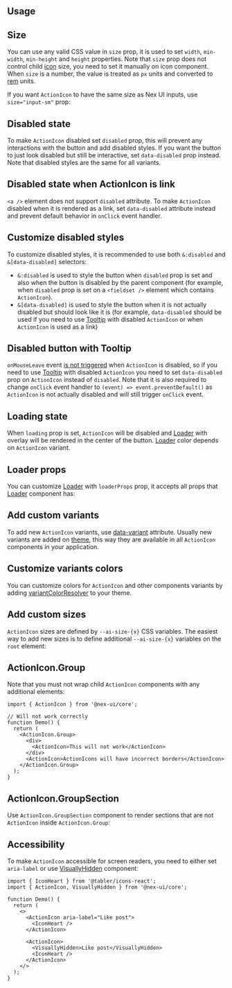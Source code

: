 

## Usage

<Demo data={ActionIconDemos.usage} />

<Gradient component="ActionIcon" />

<Demo data={ActionIconDemos.gradient} />

## Size

You can use any valid CSS value in `size` prop, it is used to set `width`, `min-width`, `min-height` and `height`
properties. Note that `size` prop does not control child [icon](/guides/icons) size, you need to
set it manually on icon component. When `size` is a number, the value is treated as `px` units and
converted to [rem](/styles/rem) units.

<Demo data={ActionIconDemos.size} />

If you want `ActionIcon` to have the same size as Nex UI inputs, use `size="input-sm"` prop:

<Demo data={ActionIconDemos.inputSize} />

## Disabled state

To make `ActionIcon` disabled set `disabled` prop, this will prevent any interactions with the button
and add disabled styles. If you want the button to just look disabled but still be interactive,
set `data-disabled` prop instead. Note that disabled styles are the same for all variants.

<Demo data={ActionIconDemos.disabled} />

## Disabled state when ActionIcon is link

`<a />` element does not support `disabled` attribute. To make `ActionIcon` disabled when it is
rendered as a link, set `data-disabled` attribute instead and prevent default behavior in
`onClick` event handler.

<Demo data={ActionIconDemos.disabledLink} />

## Customize disabled styles

To customize disabled styles, it is recommended to use both `&:disabled` and `&[data-disabled]`
selectors:

- `&:disabled` is used to style the button when `disabled` prop is set and
  also when the button is disabled by the parent component (for example, when `disabled` prop is set on a
  `<fieldset />` element which contains `ActionIcon`).
- `&[data-disabled]` is used to style the button when it is not actually disabled but should look like
  it is (for example, `data-disabled` should be used if you need to use [Tooltip](/core/tooltip) with disabled `ActionIcon`
  or when `ActionIcon` is used as a link)

<Demo data={ActionIconDemos.disabledStyles} />

## Disabled button with Tooltip

`onMouseLeave` event [is not triggered](https://github.com/facebook/react/issues/18753) when `ActionIcon` is disabled, so if you need to use
[Tooltip](/core/tooltip) with disabled `ActionIcon` you need to set `data-disabled` prop on `ActionIcon`
instead of `disabled`. Note that it is also required to change `onClick` event handler to
`(event) => event.preventDefault()` as `ActionIcon` is not actually disabled and will still trigger
`onClick` event.

<Demo data={ActionIconDemos.disabledTooltip} />

## Loading state

When `loading` prop is set, `ActionIcon` will be disabled and [Loader](/core/loader) with overlay will be rendered
in the center of the button. [Loader](/core/loader) color depends on `ActionIcon` variant.

<Demo data={ActionIconDemos.loading} />

## Loader props

You can customize [Loader](/core/loader) with `loaderProps` prop, it accepts all props that
[Loader](/core/loader) component has:

<Demo data={ActionIconDemos.loaderProps} />

## Add custom variants

To add new `ActionIcon` variants, use [data-variant](/styles/variants-sizes) attribute.
Usually new variants are added on [theme](/theming/theme-object), this way they are
available in all `ActionIcon` components in your application.

<Demo data={ActionIconDemos.customVariant} />

## Customize variants colors

You can customize colors for `ActionIcon` and other components variants by adding
[variantColorResolver](/theming/colors#colors-variant-resolver) to your theme.

<Demo data={ActionIconDemos.variantColorsResolver} />

<AutoContrast component="ActionIcon" />

<Demo data={ActionIconDemos.autoContrast} />

## Add custom sizes

`ActionIcon` sizes are defined by `--ai-size-{x}` CSS variables. The easiest way to add new sizes is to
define additional `--ai-size-{x}` variables on the `root` element:

<Demo data={ActionIconDemos.customSize} />

## ActionIcon.Group

<Demo data={ActionIconDemos.group} />

Note that you must not wrap child `ActionIcon` components with any additional elements:

```tsx
import { ActionIcon } from '@nex-ui/core';

// Will not work correctly
function Demo() {
  return (
    <ActionIcon.Group>
      <div>
        <ActionIcon>This will not work</ActionIcon>
      </div>
      <ActionIcon>ActionIcons will have incorrect borders</ActionIcon>
    </ActionIcon.Group>
  );
}
```

## ActionIcon.GroupSection

Use `ActionIcon.GroupSection` component to render sections that are not `ActionIcon` inside `ActionIcon.Group`:

<Demo data={ActionIconDemos.groupSection} />

<Polymorphic
  defaultElement="button"
  changeToElement="a"
  component="ActionIcon"
  withNext
/>

<GetElementRef component="ActionIcon" refType="button" />

## Accessibility

To make `ActionIcon` accessible for screen readers, you need to either set `aria-label` or
use [VisuallyHidden](/core/visually-hidden) component:

```tsx
import { IconHeart } from '@tabler/icons-react';
import { ActionIcon, VisuallyHidden } from '@nex-ui/core';

function Demo() {
  return (
    <>
      <ActionIcon aria-label="Like post">
        <IconHeart />
      </ActionIcon>

      <ActionIcon>
        <VisuallyHidden>Like post</VisuallyHidden>
        <IconHeart />
      </ActionIcon>
    </>
  );
}
```
